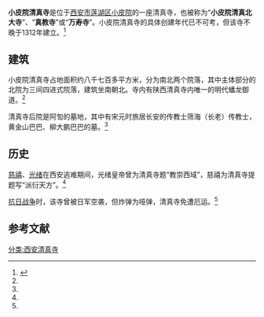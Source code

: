 {{文物保护单位
| 级别 = 省级
| 省区市 = 陕西省
| 图片 = 
| 名称 = 小皮院清真寺
| 编号 = 
| 分类 = 古建筑物
| 时代 = 元
| 所在 = [[陕西省|陕西省]][[西安市|西安市]]
| 登录 = 1961年
| Cat = 陕西省文物保护单位
}}
'''小皮院清真寺'''是位于[[西安市|西安市]][[莲湖区|莲湖区]][[小皮院|小皮院]]的一座清真寺，也被称为“'''小皮院清真北大寺'''”、“'''真教寺'''”或“'''万寿寺'''”。小皮院清真寺的具体创建年代已不可考，但该寺不晚于1312年建立。<ref name=xawb>{{Cite web |url= http://epaper.xiancn.com/xawb/html/2014-04/27/content_293183.htm |title= 小皮院 |author=  |date= 2014年4月27日 |publisher= 西安晚报 |language= zh-hans |accessdate= 2014年8月7日 |quote=  |archive-url= https://web.archive.org/web/20140813154444/http://epaper.xiancn.com/xawb/html/2014-04/27/content_293183.htm |archive-date= 2014年8月13日 |dead-url= yes }}</ref>

==建筑==
小皮院清真寺占地面积约八千七百多平方米，分为南北两个院落，其中主体部分的北院为三间四进式院落，建筑坐南朝北。寺内有陕西清真寺内唯一的明代蟠龙御道。<ref name=xawb/>

清真寺后院是阿訇的墓地，其中有宋元时旅居长安的传教士筛海（长老）传教士，黄金山巴巴、柳大鹏巴巴的墓。<ref name=xawb/>

==历史==
[[慈禧|慈禧]]、[[光绪|光绪]]在西安逃难期间，光绪皇帝曾为清真寺题“教崇西域”，慈禧为清真寺提题写“派衍天方”。<ref name=xawb/>

[[抗日战争|抗日战争]]时，该寺曾被日军空袭，但炸弹为哑弹，清真寺免遭厄运。<ref name=xawb/>

==参考文献==
{{reflist}}

[[分类:西安清真寺|分类:西安清真寺]]